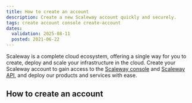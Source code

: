 ```yaml
---
title: How to create an account
description: Create a new Scaleway account quickly and securely.
tags: create account console create-account
dates:
  validation: 2025-08-11
  posted: 2021-06-22
---
```



Scaleway is a complete cloud ecosystem, offering a single way for you to create, deploy and scale your infrastructure in the cloud. Create your Scaleway account to gain access to the [Scaleway console](/account/concepts/#console) and [Scaleway API](https://www.scaleway.com/en/developers/api/), and deploy our products and services with ease.

## How to create an account

<CreateAccount />
